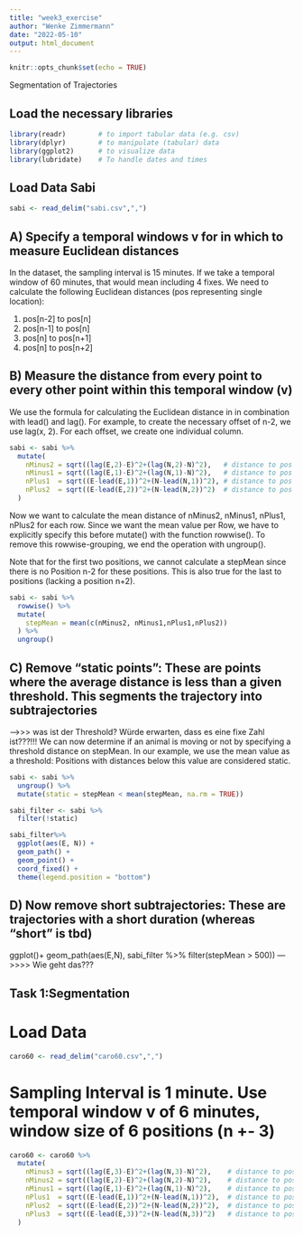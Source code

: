 ```yaml
---
title: "week3_exercise"
author: "Wenke Zimmermann"
date: "2022-05-10"
output: html_document
---
```


```r
knitr::opts_chunk$set(echo = TRUE)
```

Segmentation of Trajectories

## Load the necessary libraries ###
```r
library(readr)        # to import tabular data (e.g. csv)
library(dplyr)        # to manipulate (tabular) data
library(ggplot2)      # to visualize data
library(lubridate)    # To handle dates and times
```

## Load Data Sabi
```r
sabi <- read_delim("sabi.csv",",")
```

## A) Specify a temporal windows v for in which to measure Euclidean distances
In the dataset, the sampling interval is 15 minutes. If we take a temporal window of 60 minutes, that would mean including 4 fixes. We need to calculate the following Euclidean distances (pos representing single location):

1) pos[n-2] to pos[n]
2) pos[n-1] to pos[n]
3) pos[n] to pos[n+1]
4) pos[n] to pos[n+2]


## B) Measure the distance from every point to every other point within this temporal window (v)
We use the formula for calculating the Euclidean distance in in combination with lead() and lag(). For example, to create the necessary offset of n-2, we use lag(x, 2). For each offset, we create one individual column.

```r
sabi <- sabi %>%
  mutate(
    nMinus2 = sqrt((lag(E,2)-E)^2+(lag(N,2)-N)^2),   # distance to pos -30 minutes
    nMinus1 = sqrt((lag(E,1)-E)^2+(lag(N,1)-N)^2),   # distance to pos -15 minutes
    nPlus1  = sqrt((E-lead(E,1))^2+(N-lead(N,1))^2), # distance to pos +15 mintues
    nPlus2  = sqrt((E-lead(E,2))^2+(N-lead(N,2))^2)  # distance to pos +30 minutes
  )
```

Now we want to calculate the mean distance of nMinus2, nMinus1, nPlus1, nPlus2 for each row. Since we want the mean value per Row, we have to explicitly specify this before mutate() with the function rowwise(). To remove this rowwise-grouping, we end the operation with ungroup().

Note that for the first two positions, we cannot calculate a stepMean since there is no Position n-2 for these positions. This is also true for the last to positions (lacking a position n+2).
```r
sabi <- sabi %>%
  rowwise() %>%
  mutate(
    stepMean = mean(c(nMinus2, nMinus1,nPlus1,nPlus2))
  ) %>%
  ungroup() 
```


## C) Remove “static points”: These are points where the average distance is less than a given threshold. This segments the trajectory into subtrajectories
---->>> was ist der Threshold? Würde erwarten, dass es eine fixe Zahl ist???!!!
We can now determine if an animal is moving or not by specifying a threshold distance on stepMean. In our example, we use the mean value as a threshold: Positions with distances below this value are considered static.
```r
sabi <- sabi %>% 
  ungroup() %>%
  mutate(static = stepMean < mean(stepMean, na.rm = TRUE))

sabi_filter <- sabi %>%
  filter(!static)

sabi_filter%>%
  ggplot(aes(E, N)) +
  geom_path() +
  geom_point() +
  coord_fixed() +
  theme(legend.position = "bottom")
```


## D) Now remove short subtrajectories: These are trajectories with a short duration (whereas “short” is tbd)
ggplot()+
  geom_path(aes(E,N), sabi_filter %>% filter(stepMean > 500))
--->>>> Wie geht das???



## Task 1:Segmentation
# Load Data
```r
caro60 <- read_delim("caro60.csv",",")
```

# Sampling Interval is 1 minute. Use temporal window v of 6 minutes, window size of 6 positions (n +- 3)
```r
caro60 <- caro60 %>%
  mutate(
    nMinus3 = sqrt((lag(E,3)-E)^2+(lag(N,3)-N)^2),    # distance to pos -3 minutes
    nMinus2 = sqrt((lag(E,2)-E)^2+(lag(N,2)-N)^2),    # distance to pos -2 minutes
    nMinus1 = sqrt((lag(E,1)-E)^2+(lag(N,1)-N)^2),    # distance to pos -1 minutes
    nPlus1  = sqrt((E-lead(E,1))^2+(N-lead(N,1))^2),  # distance to pos +1 mintues
    nPlus2  = sqrt((E-lead(E,2))^2+(N-lead(N,2))^2),  # distance to pos +2 minutes
    nPlus3  = sqrt((E-lead(E,3))^2+(N-lead(N,3))^2)   # distance to pos +3 minutes
  )
```




